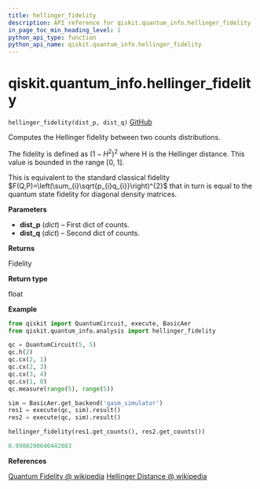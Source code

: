 ```yaml
---
title: hellinger_fidelity
description: API reference for qiskit.quantum_info.hellinger_fidelity
in_page_toc_min_heading_level: 1
python_api_type: function
python_api_name: qiskit.quantum_info.hellinger_fidelity
---
```


# qiskit.quantum\_info.hellinger\_fidelity

<span id="qiskit.quantum_info.hellinger_fidelity" />

`hellinger_fidelity(dist_p, dist_q)` [GitHub](https://github.com/qiskit/qiskit/tree/stable/0.17/qiskit/quantum_info/analysis/distance.py "view source code")

Computes the Hellinger fidelity between two counts distributions.

The fidelity is defined as $\left(1-H^{2}\right)^{2}$ where H is the Hellinger distance. This value is bounded in the range \[0, 1].

This is equivalent to the standard classical fidelity $F(Q,P)=\left(\sum_{i}\sqrt{p_{i}q_{i}}\right)^{2}$ that in turn is equal to the quantum state fidelity for diagonal density matrices.

**Parameters**

*   **dist\_p** (*dict*) – First dict of counts.
*   **dist\_q** (*dict*) – Second dict of counts.

**Returns**

Fidelity

**Return type**

float

**Example**

```python
from qiskit import QuantumCircuit, execute, BasicAer
from qiskit.quantum_info.analysis import hellinger_fidelity

qc = QuantumCircuit(5, 5)
qc.h(2)
qc.cx(2, 1)
qc.cx(2, 3)
qc.cx(3, 4)
qc.cx(1, 0)
qc.measure(range(5), range(5))

sim = BasicAer.get_backend('qasm_simulator')
res1 = execute(qc, sim).result()
res2 = execute(qc, sim).result()

hellinger_fidelity(res1.get_counts(), res2.get_counts())
```

```python
0.9988290646442083
```

**References**

[Quantum Fidelity @ wikipedia](https://en.wikipedia.org/wiki/Fidelity_of_quantum_states) [Hellinger Distance @ wikipedia](https://en.wikipedia.org/wiki/Hellinger_distance)


